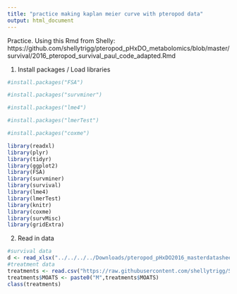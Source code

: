 ```yaml
---
title: "practice making kaplan meier curve with pteropod data"
output: html_document
---
```

Practice.
Using this Rmd from Shelly: https://github.com/shellytrigg/pteropod_pHxDO_metabolomics/blob/master/survival/2016_pteropod_survival_paul_code_adapted.Rmd 

1. Install packages / Load libraries
```r
#install.packages("FSA")
```

```r
#install.packages("survminer")
```

```r
#install.packages("lme4")
```

```r
#install.packages("lmerTest")
```

```r
#install.packages("coxme")
```

```r
library(readxl)
library(plyr)
library(tidyr)
library(ggplot2)
library(FSA)
library(survminer)
library(survival)
library(lme4)
library(lmerTest)
library(knitr)
library(coxme)
library(survMisc)
library(gridExtra)
```

2. Read in data
```r
#survival data
d <- read_xlsx("../../../../Downloads/pteropod_pHxDO2016_masterdatasheet.xlsx", sheet = "sample IDs living", skip = 2)
#treatment data
treatments <- read.csv("https://raw.githubusercontent.com/shellytrigg/Seawater-Chemistry-Analysis/master/2016-17_PteropodExp_WaterChem/PteropodWaterChem/Treatments.csv", stringsAsFactors = FALSE)
treatments$MOATS <- paste0("M",treatments$MOATS)
class(treatments) 
```


